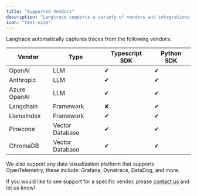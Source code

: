 ```yaml
---
title: "Supported Vendors"
description: "Langtrace supports a variety of vendors and integrations."
icon: "text-size"
---
```


Langtrace automatically captures traces from the following vendors:

| Vendor       | Type            | Typescript SDK | Python SDK |
| ------------ | --------------- | -------------- | ---------- |
| OpenAI       | LLM             | &#x2714;       | &#x2714;   |
| Anthropic    | LLM             | &#x2714;       | &#x2714;   |
| Azure OpenAI | LLM             | &#x2714;       | &#x2714;   |
| Langchain    | Framework       | &#x2718;       | &#x2714;   |
| LlamaIndex   | Framework       | &#x2714;       | &#x2714;   |
| Pinecone     | Vector Database | &#x2714;       | &#x2714;   |
| ChromaDB     | Vector Database | &#x2714;       | &#x2714;   |

We also support any data visualization platform that supports OpenTelemetry, these include: Grafana, Dynatrace, DataDog, and more.

If you would like to see support for a specific vendor, please [contact us](contact@langtrace.ai) and let us know!
